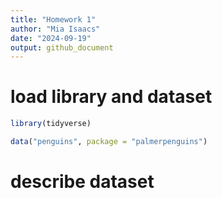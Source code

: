 ```yaml
---
title: "Homework 1"
author: "Mia Isaacs"
date: "2024-09-19"
output: github_document
---
```


# load library and dataset

```r
library(tidyverse)

data("penguins", package = "palmerpenguins")
```

# describe dataset


